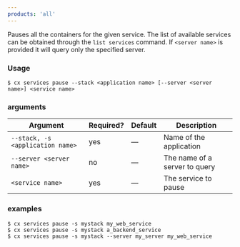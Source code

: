 ```yaml
---
products: 'all'
---
```


Pauses all the containers for the given service. The list of available  services can be obtained through the `list services` command. If `<server name>` is provided it will query only the specified server.

### Usage

```shell
$ cx services pause --stack <application name> [--server <server name>] <service name>
```

### arguments

| Argument | Required? | Default | Description |
|  ---  |  ---  |  ---  |  ---  |
| `--stack, -s <application name>` | yes | — | Name of the application |
| `--server <server name>` | no | — | The name of a server to query |
| `<service name>` | yes | — | The service to pause |

### examples

```shell
$ cx services pause -s mystack my_web_service
$ cx services pause -s mystack a_backend_service
$ cx services pause -s mystack --server my_server my_web_service
```

